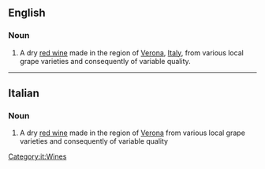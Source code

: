 {{also|valpolicella}}

==English==

===Noun===
{{en-noun|~}}

# A dry [[red wine]] made in the region of [[Verona]], [[Italy]], from various local grape varieties and consequently of variable quality.

----

==Italian==

===Noun===
{{wikipedia|lang=it}}
{{head|it|noun|g=m|invariable}}

# A dry [[red wine]] made in the region of [[Verona]] from various local grape varieties and consequently of variable quality

[[Category:it:Wines]]